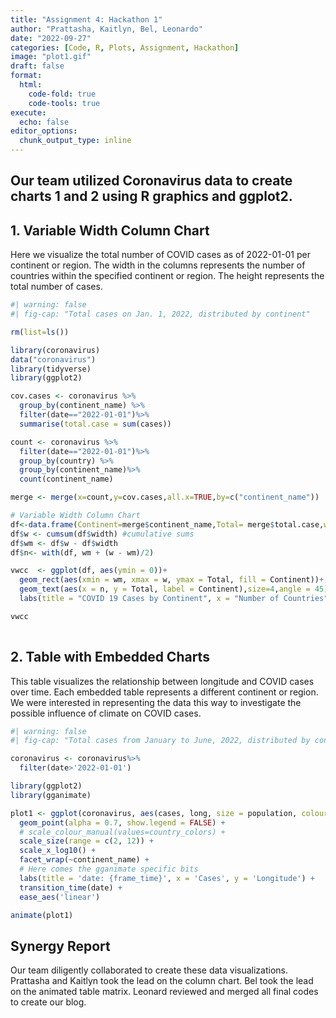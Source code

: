---
title: "Assignment 4: Hackathon 1"
author: "Prattasha, Kaitlyn, Bel, Leonardo"
date: "2022-09-27"
categories: [Code, R, Plots, Assignment, Hackathon]
image: "plot1.gif"
draft: false
format:
  html:
    code-fold: true
    code-tools: true
execute:
  echo: false
editor_options: 
  chunk_output_type: inline
---

## Our team utilized Coronavirus data to create charts 1 and 2 using R graphics and ggplot2.

## 1. Variable Width Column Chart

Here we visualize the total number of COVID cases as of 2022-01-01 per continent or region. The width in the columns represents the number of countries within the specified continent or region. The height represents the total number of cases.

```{r}
#| warning: false
#| fig-cap: "Total cases on Jan. 1, 2022, distributed by continent"

rm(list=ls())

library(coronavirus)
data("coronavirus")
library(tidyverse)
library(ggplot2)

cov.cases <- coronavirus %>%
  group_by(continent_name) %>%
  filter(date=="2022-01-01")%>%
  summarise(total.case = sum(cases))

count <- coronavirus %>%
  filter(date=="2022-01-01")%>%
  group_by(country) %>%
  group_by(continent_name)%>%
  count(continent_name)

merge <- merge(x=count,y=cov.cases,all.x=TRUE,by=c("continent_name"))

# Variable Width Column Chart
df<-data.frame(Continent=merge$continent_name,Total= merge$total.case,width=merge$n)
df$w <- cumsum(df$width) #cumulative sums
df$wm <- df$w - df$width
df$n<- with(df, wm + (w - wm)/2)

vwcc  <- ggplot(df, aes(ymin = 0))+
  geom_rect(aes(xmin = wm, xmax = w, ymax = Total, fill = Continent))+
  geom_text(aes(x = n, y = Total, label = Continent),size=4,angle = 45)+
  labs(title = "COVID 19 Cases by Continent", x = "Number of Countries", y = "Total Number of Cases")

vwcc
  
```

## 2. Table with Embedded Charts

This table visualizes the relationship between longitude and COVID cases over time. Each embedded table represents a different continent or region. We were interested in representing the data this way to investigate the possible influence of climate on COVID cases.

```{r animation, fig.align = 'center'}
#| warning: false
#| fig-cap: "Total cases from January to June, 2022, distributed by continent"

coronavirus <- coronavirus%>%
  filter(date>'2022-01-01')

library(ggplot2)
library(gganimate)

plot1 <- ggplot(coronavirus, aes(cases, long, size = population, colour = country)) +
  geom_point(alpha = 0.7, show.legend = FALSE) +
  # scale_colour_manual(values=country_colors) +
  scale_size(range = c(2, 12)) +
  scale_x_log10() +
  facet_wrap(~continent_name) +
  # Here comes the gganimate specific bits
  labs(title = 'date: {frame_time}', x = 'Cases', y = 'Longitude') +
  transition_time(date) +
  ease_aes('linear')

animate(plot1)

```

## Synergy Report

Our team diligently collaborated to create these data visualizations. Prattasha and Kaitlyn took the lead on the column chart. Bel took the lead on the animated table matrix. Leonard reviewed and merged all final codes to create our blog.
